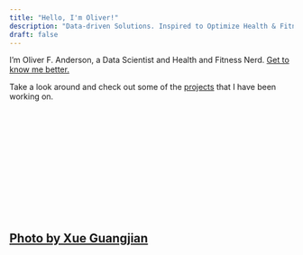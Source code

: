 ```yaml
---
title: "Hello, I'm Oliver!"
description: "Data-driven Solutions. Inspired to Optimize Health & Fitness."
draft: false
---
```


<head>
  <!-- Preload background image -->
  <link rel="preload" href="/images/home-background.jpg" as="image" />
  <link rel="stylesheet" type="text/css" href="css/styles.css">

```{=html}
  <style>
body {
      background-image: url('/images/home-background.jpg');
      background-size: cover;
    }
  </style>
```
</head>

I'm Oliver F. Anderson, a Data Scientist and Health and Fitness Nerd. [Get to know me better.](about.qmd "Get to know me better")

Take a look around and check out some of the [projects](projects.qmd "projects") that I have been working on.

<br> <br> <br> <br> <br> <br> <br> <br> <br> <br> <br>

## <a href="https://www.pexels.com/photo/aerial-shot-of-mountain-1731427/" target="_blank" class="small-link">Photo by Xue Guangjian</a>
